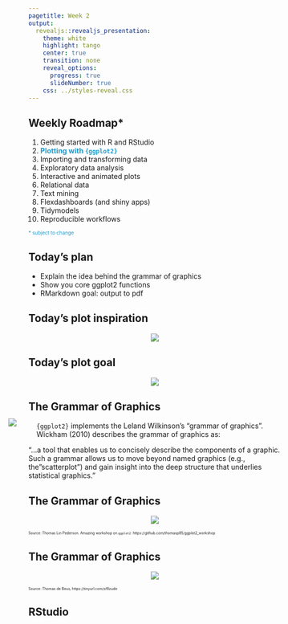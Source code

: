 ```yaml
---
pagetitle: Week 2
output: 
  revealjs::revealjs_presentation:
    theme: white
    highlight: tango
    center: true
    transition: none
    reveal_options:
      progress: true
      slideNumber: true
    css: ../styles-reveal.css
---
```


## {data-background="w02-cover.png"}

<style type="text/css">
p { text-align: left; }
</style>

## Weekly Roadmap*

1. Getting started with R and RStudio
2. <span style="color:#1f9ac9;">**Plotting with `{ggplot2}`**</span>
3. Importing and transforming data
4. Exploratory data analysis
5. Interactive and animated plots
6. Relational data
7. Text mining
8. Flexdashboards (and shiny apps)
9. Tidymodels
10. Reproducible workflows

<span style="color:#1f9ac9;font-size: 70%;">\*\ subject to change</span>

## Today's plan

* Explain the idea behind the grammar of graphics
* Show you core ggplot2 functions
* RMarkdown goal: output to pdf

## Today's plot inspiration

<center>
<img src="../img/wk02-inspiration.png" style="border: 0;">
</center>

## Today's plot goal

<center>
<img src="../img/wk02-goal.png" style="border: 0;">
</center>

## The Grammar of Graphics

<div style= "float:left;position: relative; top: -20px;left: -40px;">
<img src="../img/wilkinson.jpg" style="border: 0;">
</div>

`{ggplot2}` implements the Leland Wilkinson's "grammar of graphics". Wickham (2010) describes the grammar of graphics as: 

"...a tool that enables us to concisely describe the components of a graphic. Such a grammar allows us to move beyond named graphics (e.g., the "scatterplot") and gain insight into the deep structure that underlies statistical graphics."

## The Grammar of Graphics

<center>
<img src="../img/thomas_ggplot.png" style="border: 0;">
</center>

<span style="font-size: 50%;">Source: Thomas Lin Pederson. Amazing workshop on `ggplot2`: https://github.com/thomasp85/ggplot2_workshop</span>

## The Grammar of Graphics

<center>
<img src="../img/ggplot_gif.gif" style="border: 0;">
</center>

<span style="font-size: 50%;">Source: Thomas de Beus, https://tinyurl.com/sf8zude</span>

## RStudio {data-background="#1f9ac9"}


